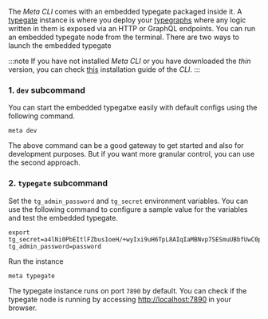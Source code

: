 The _Meta CLI_ comes with an embedded typegate packaged inside it. A [typegate](/docs/reference/typegate) instance is where you deploy your [typegraphs](/docs/reference/typegraph) where any logic written in them is exposed via an HTTP or GraphQL endpoints. You can run an embedded typegate node from the terminal. There are two ways to launch the embedded typegate

:::note
If you have not installed _Meta CLI_ or you have downloaded the _thin_ version, you can check [this](/docs/reference/meta-cli#Installation) installation guide of the _CLI_.
:::

### 1. `dev` subcommand

You can start the embedded typegatxe easily with default configs using the following command.

```shell
meta dev
```

The above command can be a good gateway to get started and also for development purposes. But if you want more granular control, you can use the second approach.

### 2. `typegate` subcommand

Set the `tg_admin_password` and `tg_secret` environment variables. You can use the following command to configure a sample value for the variables and test the embedded typegate.

```shell
export tg_secret=a4lNi0PbEItlFZbus1oeH/+wyIxi9uH6TpL8AIqIaMBNvp7SESmuUBbfUwC0prxhGhZqHw8vMDYZAGMhSZ4fLw== tg_admin_password=password
```

Run the instance

```shell
meta typegate
```

The typegate instance runs on port `7890` by default. You can check if the typegate node is running by accessing [http://localhost:7890](http://localhost:7890) in your browser.
